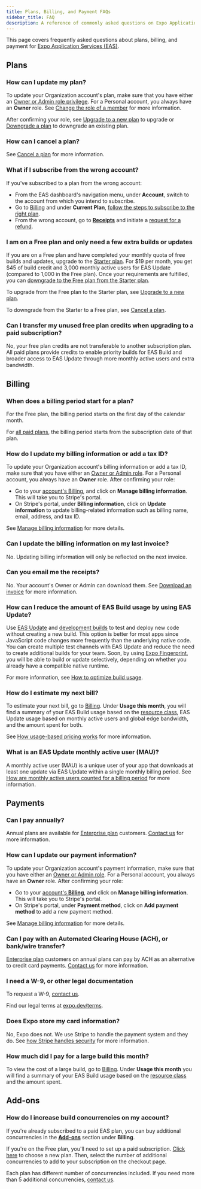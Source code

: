 ```yaml
---
title: Plans, Billing, and Payment FAQs
sidebar_title: FAQ
description: A reference of commonly asked questions on Expo Application Services (EAS) plans, billing, and payment.
---
```


This page covers frequently asked questions about plans, billing, and payment for [Expo Application Services (EAS)](/eas/).

## Plans

### How can I update my plan?

To update your Organization account's plan, make sure that you have either an [Owner or Admin role privilege](/accounts/account-types/#manage-access). For a Personal account, you always have an **Owner** role. See [Change the role of a member](/accounts/account-types/#change-the-role-of-a-member) for more information.

After confirming your role, see [Upgrade to a new plan](/billing/manage/#upgrade-to-a-new-plan) to upgrade or [Downgrade a plan](/billing/manage/#downgrade-a-plan) to downgrade an existing plan.

### How can I cancel a plan?

See [Cancel a plan](/billing/manage/#cancel-a-plan) for more information.

### What if I subscribe from the wrong account?

If you've subscribed to a plan from the wrong account:

- From the EAS dashboard's navigation menu, under **Account**, switch to the account from which you intend to subscribe.
- Go to [Billing](https://expo.dev/settings/billing) and under **Current Plan**, [follow the steps to subscribe to the right plan](/billing/manage/#upgrade-to-a-new-plan).
- From the wrong account, go to **[Receipts](https://expo.dev/accounts/[account]/settings/receipts)** and initiate a [request for a refund](/billing/invoices-and-receipts/#request-a-refund).

### I am on a Free plan and only need a few extra builds or updates

If you are on a Free plan and have completed your monthly quota of free builds and updates, upgrade to the [Starter plan](/billing/plans/). For $19 per month, you get $45 of build credit and 3,000 monthly active users for EAS Update (compared to 1,000 in the Free plan). Once your requirements are fulfilled, you can [downgrade to the Free plan from the Starter plan](/billing/manage/#cancel-a-plan).

To upgrade from the Free plan to the Starter plan, see [Upgrade to a new plan](/billing/manage/#upgrade-to-a-new-plan).

To downgrade from the Starter to a Free plan, see [Cancel a plan](/billing/manage/#cancel-a-plan).

### Can I transfer my unused free plan credits when upgrading to a paid subscription?

No, your free plan credits are not transferable to another subscription plan. All paid plans provide credits to enable priority builds for EAS Build and broader access to EAS Update through more monthly active users and extra bandwidth.

## Billing

### When does a billing period start for a plan?

For the Free plan, the billing period starts on the first day of the calendar month.

For [all paid plans](/billing/plans/#plans), the billing period starts from the subscription date of that plan.

### How do I update my billing information or add a tax ID?

To update your Organization account's billing information or add a tax ID, make sure that you have either an [Owner or Admin role](/accounts/account-types/#manage-access). For a Personal account, you always have an **Owner** role. After confirming your role:

- Go to your [account's Billing](https://expo.dev/settings/billing), and click on **Manage billing information**. This will take you to Stripe's portal.
- On Stripe's portal, under **Billing information**, click on **Update information** to update billing-related information such as billing name, email, address, and tax ID.

See [Manage billing information](/billing/manage/#manage-billing-information) for more details.

### Can I update the billing information on my last invoice?

No. Updating billing information will only be reflected on the next invoice.

### Can you email me the receipts?

No. Your account's Owner or Admin can download them. See [Download an invoice](/billing/invoices-and-receipts/#download-and-view-an-invoice) for more information.

### How can I reduce the amount of EAS Build usage by using EAS Update?

Use [EAS Update](/eas-update/introduction/) and [development builds](/develop/development-builds/introduction/) to test and deploy new code without creating a new build. This option is better for most apps since JavaScript code changes more frequently than the underlying native code. You can create multiple test channels with EAS Update and reduce the need to create additional builds for your team. Soon, by using [Expo Fingerprint](https://expo.dev/blog/fingerprint-your-native-runtime), you will be able to build or update selectively, depending on whether you already have a compatible native runtime.

For more information, see [How to optimize build usage](/billing/usage-based-pricing/#how-to-optimize-build-usage).

### How do I estimate my next bill?

To estimate your next bill, go to [Billing](https://expo.dev/settings/billing). Under **Usage this month**, you will find a summary of your EAS Build usage based on the [resource class](/build/eas-json/#selecting-resource-class), EAS Update usage based on monthly active users and global edge bandwidth, and the amount spent for both.

See [How usage-based pricing works](/billing/usage-based-pricing/#how-usage-based-pricing-works) for more information.

### What is an EAS Update monthly active user (MAU)?

A monthly active user (MAU) is a unique user of your app that downloads at least one update via EAS Update within a single monthly billing period. See [How are monthly active users counted for a billing period](/eas-update/faq/#how-are-monthly-updated-users-counted-for-a-billing-cycle) for more information.

## Payments

### Can I pay annually?

Annual plans are available for [Enterprise plan](/billing/plans/#enterprise) customers. [Contact us](https://expo.dev/contact) for more information.

### How can I update our payment information?

To update your Organization account's payment information, make sure that you have either an [Owner or Admin role](/accounts/account-types/#manage-access). For a Personal account, you always have an **Owner** role. After confirming your role:

- Go to your [account's **Billing**](https://expo.dev/settings/billing), and click on **Manage billing information**. This will take you to Stripe's portal.
- On Stripe's portal, under **Payment method**, click on **Add payment method** to add a new payment method.

See [Manage billing information](/billing/manage/#payment-method) for more details.

### Can I pay with an Automated Clearing House (ACH), or bank/wire transfer?

[Enterprise plan](/billing/plans/#enterprise) customers on annual plans can pay by ACH as an alternative to credit card payments. [Contact us](https://expo.dev/contact) for more information.

### I need a W-9, or other legal documentation

To request a W-9, [contact us](https://expo.dev/contact).

Find our legal terms at [expo.dev/terms](https://expo.dev/terms).

### Does Expo store my card information?

No, Expo does not. We use Stripe to handle the payment system and they do. See [how Stripe handles security](https://docs.stripe.com/security) for more information.

### How much did I pay for a large build this month?

To view the cost of a large build, go to [Billing](https://expo.dev/settings/billing). Under **Usage this month** you will find a summary of your EAS Build usage based on the [resource class](/build/eas-json/#selecting-resource-class) and the amount spent.

## Add-ons

### How do I increase build concurrencies on my account?

If you're already subscribed to a paid EAS plan, you can buy additional concurrencies in the [**Add-ons**](https://expo.dev/settings/billing) section under **Billing**.

If you're on the Free plan, you'll need to set up a paid subscription. [Click here](https://expo.dev/accounts/[account]/settings/billing/cart) to choose a new plan. Then, select the number of additional concurrencies to add to your subscription on the checkout page.

Each plan has different number of concurrencies included. If you need more than 5 additional concurrencies, [contact us](https://expo.dev/contact).
